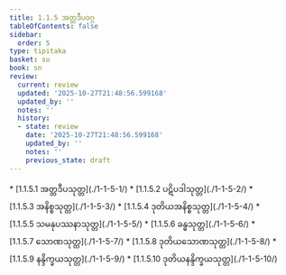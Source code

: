 ```yaml
---
title: 1.1.5 အတ္တဒီပဝဂ္ဂ
tableOfContents: false
sidebar:
  order: 5
type: tipitaka
basket: su
book: sn
review:
  current: review
  updated: '2025-10-27T21:48:56.599168'
  updated_by: ''
  notes: ''
  history:
  - state: review
    date: '2025-10-27T21:48:56.599168'
    updated_by: ''
    notes: ''
    previous_state: draft
---
```



<ReviewStatus review={frontmatter.review} showDetails={true} />

<HypothesisAnnotation frontmatter={frontmatter} />

<DynamicBreadcrumb />



<TableOfContents book="sn" section="1.1.5">
* [1.1.5.1 အတ္တဒီပသုတ္တ](./1-1-5-1/)
* [1.1.5.2 ပဋိပဒါသုတ္တ](./1-1-5-2/)
* [1.1.5.3 အနိစ္စသုတ္တ](./1-1-5-3/)
* [1.1.5.4 ဒုတိယအနိစ္စသုတ္တ](./1-1-5-4/)
* [1.1.5.5 သမနုပဿနာသုတ္တ](./1-1-5-5/)
* [1.1.5.6 ခန္ဓသုတ္တ](./1-1-5-6/)
* [1.1.5.7 သောဏသုတ္တ](./1-1-5-7/)
* [1.1.5.8 ဒုတိယသောဏသုတ္တ](./1-1-5-8/)
* [1.1.5.9 နန္ဒိက္ခယသုတ္တ](./1-1-5-9/)
* [1.1.5.10 ဒုတိယနန္ဒိက္ခယသုတ္တ](./1-1-5-10/)
</TableOfContents>